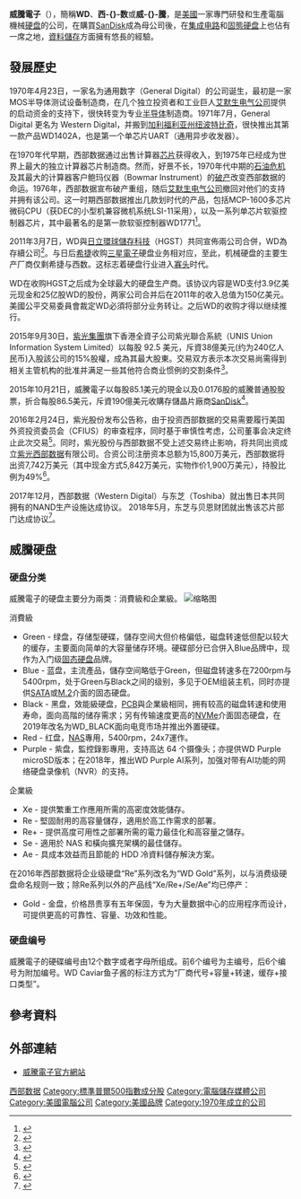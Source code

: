 {{noteTA
|G1=IT
|G2=CR
|G3=PP
|T=zh-cn:西部数据; zh-tw:威騰電子;
|1=zh-cn:西部数据; zh-tw:威騰電子;
|2=zh-cn:西数; zh-tw:威騰;
|3=zh-cn:通用数字; zh-tw:通用數位;
}}
{{Infobox_Company
|company_name = 威騰電子股份有限公司
|company_name_en= Western Digital Corporation
|company_logo = [[Image:Western_Digital_logo.svg|250px]]
|company_type = [[上市公司|上市公司]]
|traded_as={{ubl|{{NASDAQ|WDC}}|[[标准普尔500|标准普尔500]]组成股}}
|foundation = 1970年4月23日
|location = {{USA}}[[加利福尼亞州|加利福尼亞州]][[爾灣|爾灣]]
|key_people = Stephen D. Milligan <small>([[CEO|CEO]])</small><br>Timothy M. Leyden <small>([[CFO|CFO]])</small>
|industry = [[個人電腦硬體|個人電腦硬體]]
|products = [[硬碟|硬碟]]
|revenue = {{gain}} [[US$|$]]9.850 billion（''2010''）
|operating_income = {{gain}} $1.525 billion（''2010''）
|net_income = {{gain}} $1.382 billion（''2010''）
|assets = {{gain}} $7.328 billion（''2010''）
|equity = {{gain}} $4.709 billion（''2010''）
|num_employees = {{gain}} 62,500 (''2010'')<ref>{{Cite web |url=https://materials.proxyvote.com/Approved/958102/20100916/AR_67523/HTML2/western_digital-ar2010_0062.htm |title=WD 2010 Proxy |access-date=2011-11-02 |archive-date=2016-03-17 |archive-url=https://web.archive.org/web/20160317000434/https://materials.proxyvote.com/approved/958102/20100916/ar_67523/html2/western_digital-ar2010_0062.htm |dead-url=no }}</ref>
|homepage = [http://www.wdc.com/ www.wdc.com]
}}

'''威騰電子'''（{{lang-en|Western Digital Corporation}}），簡稱'''WD'''、'''西-{}-数'''或'''威-{}-騰'''，是[[美國|美國]]一家專門研發和生產電腦機械[[硬盘|硬盘]]的公司，在購買[[SanDisk|SanDisk]]成為母公司後，在[[集成电路|集成电路]]和[[固態硬盘|固態硬盘]]上也佔有一席之地，[[儲存裝置|資料儲存]]方面擁有悠長的經驗。

==發展歷史==
1970年4月23日，一家名为通用数字（General Digital）的公司诞生，最初是一家MOS半导体测试设备制造商，在几个独立投资者和工业巨人[[艾默生电气公司|艾默生电气公司]]提供的启动资金的支持下，很快转变为专业[[半导体|半导体]]制造商。1971年7月，General Digital 更名为 Western Digital，并搬到[[加利福利亚州|加利福利亚州]][[纽波特比奇_(加利福尼亚州)|纽波特比奇]]，很快推出其第一款产品WD1402A，也是第一个单芯片UART（通用异步收发器）。

在1970年代早期，西部数据通过出售计算器[[芯片|芯片]]获得收入，到1975年已经成为世界上最大的独立计算器芯片制造商。然而，好景不长，1970年代中期的[[石油危机|石油危机]]及其最大的计算器客户鲍玛仪器（Bowmar Instrument）的[[破产|破产]]改变西部数据的命运。1976年，西部数据宣布破产重组，随后[[艾默生电气公司|艾默生电气公司]]撤回对他们的支持并拥有该公司。这一时期西部数据推出几款划时代的产品，包括MCP-1600多芯片微码CPU（获DEC的小型机兼容微机系统LSI-11采用），以及一系列单芯片软驱控制器芯片，其中最著名的是第一款软驱控制器WD1771<ref>{{Cite web |url=http://www.testlab.com.cn/Index/article/id/1101.html |title=硬盘业并购史之WD与HGST篇：缘定IBM？ |access-date=2015-12-14 |archive-url=https://web.archive.org/web/20151218202916/http://www.testlab.com.cn/Index/article/id/1101.html |archive-date=2015-12-18 |dead-url=yes }}</ref>。

2011年3月7日，WD與[[日立環球儲存科技|日立環球儲存科技]]（HGST）共同宣佈兩公司合併，WD為存續公司<ref>{{cite news|url=http://www.techbang.com.tw/posts/5095-western-digital-hit-usd-43-billion-acquisition-of-hitachi-gst|title=Western Digital砸43億美元收購Hitachi GST|publisher=T客邦|date=2011-03-08|accessdate=2011-03-08|archive-date=2011-03-10|archive-url=https://web.archive.org/web/20110310014922/http://www.techbang.com.tw/posts/5095-western-digital-hit-usd-43-billion-acquisition-of-hitachi-gst|dead-url=no}}</ref>。与日后[[希捷|希捷]]收购[[三星電子|三星電子]]硬盘业务相对应，至此，机械硬盘的主要生产厂商仅剩希捷与西数。这标志着硬盘行业进入[[寡頭壟斷|寡头]]时代。

WD在收购HGST之后成为全球最大的硬盘生产商。该协议内容是WD支付3.9亿美元现金和25亿股WD的股份，两家公司合并后在2011年的收入总值为150亿美元。美國公平交易委員會裁定WD必須将部分业务转让。之后WD的收购才得以继续推行。

2015年9月30日，[[紫光集團|紫光集團]]旗下香港全資子公司紫光聯合系統（UNIS Union Information System Limited）以每股 92.5 美元，斥資38億美元(约为240亿人民币)入股該公司的15%股權，成為其最大股東。交易双方表示本次交易尚需得到相关主管机构的批准并满足一些其他符合商业惯例的交割条件<ref>{{cite web |url=http://www.unigroup.com.cn/newscenter/jtxw/2015/0930/162.html |title=紫光38亿美元入股美国西部数据公司_紫光集团有限公司 |publisher=紫光股份.紫光集团.清华控股. 清華大學 |date=2015-09-30 |access-date=2015-10-22 |archive-url=https://web.archive.org/web/20151102055716/http://www.unigroup.com.cn/newscenter/jtxw/2015/0930/162.html |archive-date=2015-11-02 |dead-url=yes }}</ref>。

2015年10月21日，威騰電子以每股85.1美元的現金以及0.0176股的威騰普通股股票，折合每股86.5美元，斥資190億美元收購存儲晶片廠商[[SanDisk|SanDisk]]<ref>{{cite web |url=http://www.wdc.com/en/company/pressroom/releases/?release=e5f16023-3969-4cd0-bc3b-fe7e35572518 |title=Western Digital Announces Acquisition Of SanDisk |publisher=WDC |date=2015-10-21 |deadurl=yes |archiveurl=https://web.archive.org/web/20151021131015/http://www.wdc.com/en/company/pressroom/releases/?release=e5f16023-3969-4cd0-bc3b-fe7e35572518 |archivedate=2015-10-21 |access-date=2015-10-21 }}</ref>。

2016年2月24日，紫光股份发布公告称，由于投资西部数据的交易需要履行美国外资投资委员会（CFIUS）的审查程序，同时基于审慎性考虑，公司董事会决定终止此次交易<ref>{{cite web |url=http://www.thunis.com/drupal/sites/default/files/2016-013.pdf |title=紫光股份有限公司关于终止重大资产购买事项的公告 编号：2016-013 |publisher=紫光股份 |date=2016-02-24 |access-date=2016-03-01 |archive-date=2020-12-13 |archive-url=https://web.archive.org/web/20201213233703/http://www.thunis.com/drupal/sites/default/files/2016-013.pdf |dead-url=no }}</ref>。同时，紫光股份与西部数据不受上述交易终止影响，将共同出资成立[[紫光西部数据|紫光西部数据]]有限公司。合资公司注册资本总额为15,800万美元，西部数据将出资7,742万美元（其中现金方式5,842万美元，实物作价1,900万美元），持股比例为49%<ref>{{cite web |url=http://www.thunis.com/drupal/sites/default/files/2015-123.pdf |title=紫光股份有限公司对外投资公告 编号：2015-123 |publisher=紫光股份 |date=2015-11-10 |access-date=2016-03-01 |archive-date=2016-03-06 |archive-url=https://web.archive.org/web/20160306123927/http://www.thunis.com/drupal/sites/default/files/2015-123.pdf |dead-url=no }}</ref>。

2017年12月，西部数据（Western Digital）与东芝（Toshiba）就出售日本共同拥有的NAND生产设施达成协议。 2018年5月，东芝与贝恩财团就出售该芯片部门达成协议<ref>{{cite web |url=https://www.mg21.com/wdc.html |title=西部数据 Western Digital Corporation(WDC) |publisher=美股之家 |date=2015-10-22 |access-date=2021-04-11 |archive-date=2021-04-11 |archive-url=https://web.archive.org/web/20210411030302/https://www.mg21.com/wdc.html |dead-url=no }}</ref>。

==威騰硬盘==
===硬盘分类===
威騰電子的硬盘主要分为兩类：消費級和企業級。
[[File:WD_Service_Center_at_Guang_Hua_Digital_Plaza_20170909b.jpg|缩略图]]
;消費級
*Green - 绿盘，存储型硬碟，儲存空间大但价格偏低，磁盘转速低但配以较大的缓存，主要面向简单的大容量储存环境。硬碟部分已合併入Blue品牌中，现作为入门级[[固态硬盘|固态硬盘]]品牌。
*Blue - 蓝盘，主流產品，儲存空间略低于Green，但磁盘转速多在7200rpm与5400rpm，处于Green与Black之间的级别，多见于OEM组装主机，同时亦提供[[SATA|SATA]]或[[M.2|M.2]]介面的固态硬盘。
*Black - 黑盘，效能級硬盘，[[印刷电路板|PCB]]與企業級相同，拥有较高的磁盘转速和使用寿命，面向高階的储存需求；另有传输速度更高的[[NVMe|NVMe]]介面固态硬盘，在2019年改名为WD_BLACK面向电竞市场并推出外置硬碟。
*Red - 红盘，[[網路附加儲存|NAS]]專用，5400rpm，24x7運作。
*Purple - 紫盘，監控錄影專用，支持高达 64 个摄像头；亦提供WD Purple microSD版本；在2018年，推出WD Purple AI系列，加强对带有AI功能的网络硬盘录像机（NVR）的支持。

;企業級
*Xe - 提供繁重工作應用所需的高密度效能儲存。
*Re - 堅固耐用的高容量儲存，適用於高工作需求的部署。
*Re+ - 提供高度可用性之部署所需的電力最佳化和高容量之儲存。
*Se - 適用於 NAS 和橫向擴充架構的最佳儲存。
*Ae - 具成本效益而且節能的 HDD 冷資料儲存解決方案。

在2016年西部数据将企业级硬盘“Re”系列改名为“WD Gold”系列，以与消费级硬盘命名规则一致；除Re系列以外的产品线“Xe/Re+/Se/Ae”均已停产：
*Gold - 金盘，价格昂贵享有五年保固，专为大量数据中心的应用程序而设计，可提供更高的可靠性、容量、功效和性能。

===硬盘编号===
威騰電子的硬碟编号由12个数字或者字母所组成。前6个编号为主编号，后6个编号为附加编号。WD Caviar鱼子酱的标注方式为“厂商代号+容量+转速，缓存+接口类型”。

== 參考資料 ==
{{Reflist|30em}}

==外部連結==
{{commonscat|Western Digital}}
*[http://www.wdc.com/ 威騰電子官方網站]{{Wayback|url=http://www.wdc.com/ |date=20181109131140 }}

{{DEFAULTSORT:Western Digital}}
{{NASDAQ-100}}
{{信息技术大公司}}
[[Category:西部数据|]]
[[Category:標準普爾500指數成分股|Category:標準普爾500指數成分股]]
[[Category:電腦儲存媒體公司|Category:電腦儲存媒體公司]]
[[Category:美國電腦公司|Category:美國電腦公司]]
[[Category:美國品牌|Category:美國品牌]]
[[Category:1970年成立的公司|Category:1970年成立的公司]]